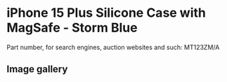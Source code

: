 
# iPhone 15 Plus Silicone Case with MagSafe - Storm Blue

Part number, for search engines, auction websites and such: MT123ZM/A

## Image gallery

<div style={{ width: "768px" }}>
  <GalleryComponent
    images={[
      {
        original: "/everysource/MT123.png",
        thumbnail: "/everypreview/MT123.png",
      },
      {
        original: "/everysource/MT123_AV1.png",
        thumbnail: "/everypreview/MT123_AV1.png",
      },
      {
        original: "/everysource/MT123_AV2.png",
        thumbnail: "/everypreview/MT123_AV2.png",
      },
      {
        original: "/everysource/MT123_AV3.png",
        thumbnail: "/everypreview/MT123_AV3.png",
      },
      {
        original: "/everysource/MT123_AV4.png",
        thumbnail: "/everypreview/MT123_AV4.png",
      }
    ]}
  />
</div>